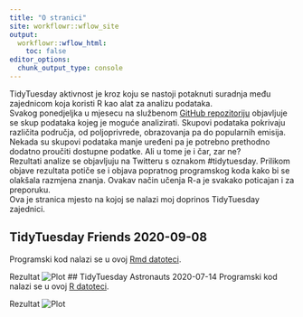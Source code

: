```yaml
---
title: "O stranici"
site: workflowr::wflow_site
output:
  workflowr::wflow_html:
    toc: false
editor_options:
  chunk_output_type: console
---
```


:::note
TidyTuesday aktivnost je kroz koju se nastoji potaknuti suradnja među zajednicom koja koristi R kao alat za analizu podataka. <br>
Svakog ponedjeljka u mjesecu na službenom [GitHub repozitoriju](https://github.com/rfordatascience/tidytuesday) objavljuje se skup podataka kojeg je moguće analizirati. Skupovi podataka pokrivaju različita područja, od poljoprivrede, obrazovanja pa do popularnih emisija. Nekada su skupovi podataka manje uređeni pa je potrebno prethodno dodatno proučiti dostupne podatke. Ali u tome je i čar, zar ne? <br>
Rezultati analize se objavljuju na Twitteru s oznakom #tidytuesday. Prilikom objave rezultata potiče se i objava popratnog programskog koda kako bi se olakšala razmjena znanja. Ovakav način učenja R-a je svakako poticajan i za preporuku. <br> 
Ova je stranica mjesto na kojoj se nalazi moj doprinos TidyTuesday zajednici. 
:::

## TidyTuesday Friends 2020-09-08
Programski kod nalazi se u ovoj [Rmd datoteci](ttw37friends.html).

Rezultat
![Plot](results/PlotTTw37.png)
## TidyTuesday Astronauts 2020-07-14
Programski kod nalazi se u ovoj [R datoteci](ttw29astronauts.html).

Rezultat
![Plot](results/PlotTTw29.png)

